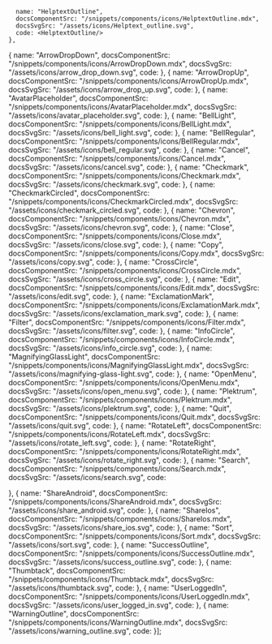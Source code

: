 
      name: "HelptextOutline",
      docsComponentSrc: "/snippets/components/icons/HelptextOutline.mdx",
      docsSvgSrc: "/assets/icons/Helptext_outline.svg",
      code: <HelptextOutline/>
    },
{
      name: "ArrowDropDown",
      docsComponentSrc: "/snippets/components/icons/ArrowDropDown.mdx",
      docsSvgSrc: "/assets/icons/arrow_drop_down.svg",
      code: <ArrowDropDown/>
    },
{
      name: "ArrowDropUp",
      docsComponentSrc: "/snippets/components/icons/ArrowDropUp.mdx",
      docsSvgSrc: "/assets/icons/arrow_drop_up.svg",
      code: <ArrowDropUp/>
    },
{
      name: "AvatarPlaceholder",
      docsComponentSrc: "/snippets/components/icons/AvatarPlaceholder.mdx",
      docsSvgSrc: "/assets/icons/avatar_placeholder.svg",
      code: <AvatarPlaceholder/>
    },
{
      name: "BellLight",
      docsComponentSrc: "/snippets/components/icons/BellLight.mdx",
      docsSvgSrc: "/assets/icons/bell_light.svg",
      code: <BellLight/>
    },
{
      name: "BellRegular",
      docsComponentSrc: "/snippets/components/icons/BellRegular.mdx",
      docsSvgSrc: "/assets/icons/bell_regular.svg",
      code: <BellRegular/>
    },
{
      name: "Cancel",
      docsComponentSrc: "/snippets/components/icons/Cancel.mdx",
      docsSvgSrc: "/assets/icons/cancel.svg",
      code: <Cancel/>
    },
{
      name: "Checkmark",
      docsComponentSrc: "/snippets/components/icons/Checkmark.mdx",
      docsSvgSrc: "/assets/icons/checkmark.svg",
      code: <Checkmark/>
    },
{
      name: "CheckmarkCircled",
      docsComponentSrc: "/snippets/components/icons/CheckmarkCircled.mdx",
      docsSvgSrc: "/assets/icons/checkmark_circled.svg",
      code: <CheckmarkCircled/>
    },
{
      name: "Chevron",
      docsComponentSrc: "/snippets/components/icons/Chevron.mdx",
      docsSvgSrc: "/assets/icons/chevron.svg",
      code: <Chevron/>
    },
{
      name: "Close",
      docsComponentSrc: "/snippets/components/icons/Close.mdx",
      docsSvgSrc: "/assets/icons/close.svg",
      code: <Close/>
    },
{
      name: "Copy",
      docsComponentSrc: "/snippets/components/icons/Copy.mdx",
      docsSvgSrc: "/assets/icons/copy.svg",
      code: <Copy/>
    },
{
      name: "CrossCircle",
      docsComponentSrc: "/snippets/components/icons/CrossCircle.mdx",
      docsSvgSrc: "/assets/icons/cross_circle.svg",
      code: <CrossCircle/>
    },
{
      name: "Edit",
      docsComponentSrc: "/snippets/components/icons/Edit.mdx",
      docsSvgSrc: "/assets/icons/edit.svg",
      code: <Edit/>
    },
{
      name: "ExclamationMark",
      docsComponentSrc: "/snippets/components/icons/ExclamationMark.mdx",
      docsSvgSrc: "/assets/icons/exclamation_mark.svg",
      code: <ExclamationMark/>
    },
{
      name: "Filter",
      docsComponentSrc: "/snippets/components/icons/Filter.mdx",
      docsSvgSrc: "/assets/icons/filter.svg",
      code: <Filter/>
    },
{
      name: "InfoCircle",
      docsComponentSrc: "/snippets/components/icons/InfoCircle.mdx",
      docsSvgSrc: "/assets/icons/info_circle.svg",
      code: <InfoCircle/>
    },
{
      name: "MagnifyingGlassLight",
      docsComponentSrc: "/snippets/components/icons/MagnifyingGlassLight.mdx",
      docsSvgSrc: "/assets/icons/magnifying-glass-light.svg",
      code: <MagnifyingGlassLight/>
    },
{
      name: "OpenMenu",
      docsComponentSrc: "/snippets/components/icons/OpenMenu.mdx",
      docsSvgSrc: "/assets/icons/open_menu.svg",
      code: <OpenMenu/>
    },
{
      name: "Plektrum",
      docsComponentSrc: "/snippets/components/icons/Plektrum.mdx",
      docsSvgSrc: "/assets/icons/plektrum.svg",
      code: <Plektrum/>
    },
{
      name: "Quit",
      docsComponentSrc: "/snippets/components/icons/Quit.mdx",
      docsSvgSrc: "/assets/icons/quit.svg",
      code: <Quit/>
    },
{
      name: "RotateLeft",
      docsComponentSrc: "/snippets/components/icons/RotateLeft.mdx",
      docsSvgSrc: "/assets/icons/rotate_left.svg",
      code: <RotateLeft/>
    },
{
      name: "RotateRight",
      docsComponentSrc: "/snippets/components/icons/RotateRight.mdx",
      docsSvgSrc: "/assets/icons/rotate_right.svg",
      code: <RotateRight/>
    },
{
      name: "Search",
      docsComponentSrc: "/snippets/components/icons/Search.mdx",
      docsSvgSrc: "/assets/icons/search.svg",
      code: <Search/>
    },
{
      name: "ShareAndroid",
      docsComponentSrc: "/snippets/components/icons/ShareAndroid.mdx",
      docsSvgSrc: "/assets/icons/share_android.svg",
      code: <ShareAndroid/>
    },
{
      name: "ShareIos",
      docsComponentSrc: "/snippets/components/icons/ShareIos.mdx",
      docsSvgSrc: "/assets/icons/share_ios.svg",
      code: <ShareIos/>
    },
{
      name: "Sort",
      docsComponentSrc: "/snippets/components/icons/Sort.mdx",
      docsSvgSrc: "/assets/icons/sort.svg",
      code: <Sort/>
    },
{
      name: "SuccessOutline",
      docsComponentSrc: "/snippets/components/icons/SuccessOutline.mdx",
      docsSvgSrc: "/assets/icons/success_outline.svg",
      code: <SuccessOutline/>
    },
{
      name: "Thumbtack",
      docsComponentSrc: "/snippets/components/icons/Thumbtack.mdx",
      docsSvgSrc: "/assets/icons/thumbtack.svg",
      code: <Thumbtack/>
    },
{
      name: "UserLoggedIn",
      docsComponentSrc: "/snippets/components/icons/UserLoggedIn.mdx",
      docsSvgSrc: "/assets/icons/user_logged_in.svg",
      code: <UserLoggedIn/>
    },
{
      name: "WarningOutline",
      docsComponentSrc: "/snippets/components/icons/WarningOutline.mdx",
      docsSvgSrc: "/assets/icons/warning_outline.svg",
      code: <WarningOutline/>
    }];
  